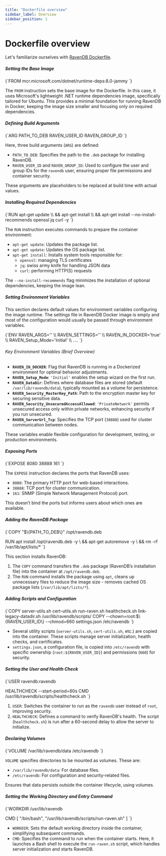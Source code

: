 ```yaml
---
title: "Dockerfile overview"
sidebar_label: Overview
sidebar_position: 1
---
```



# Dockerfile overview

Let's familiarize ourselves with [RavenDB Dockerfile](https://github.com/ravendb/ravendb/blob/v6.2/docker/ravendb-ubuntu/Dockerfile.x64).


##### Setting the Base Image
<TabItem value="something" label="bash">
<CodeBlock language="bash">
{`FROM mcr.microsoft.com/dotnet/runtime-deps:8.0-jammy
`}
</CodeBlock>
</TabItem>

The `FROM` instruction sets the base image for the Dockerfile.
In this case, it uses Microsoft's lightweight .NET runtime dependencies image, specifically tailored for Ubuntu.
This provides a minimal foundation for running RavenDB in Docker, keeping the image size smaller and focusing only on required dependencies.


##### Defining Build Arguments
<TabItem value="something" label="bash">
<CodeBlock language="bash">
{`ARG PATH_TO_DEB RAVEN_USER_ID RAVEN_GROUP_ID
`}
</CodeBlock>
</TabItem>

Here, three build arguments (`ARG`) are defined:

- `PATH_TO_DEB`: Specifies the path to the `.deb` package for installing RavenDB.
- `RAVEN_USER_ID` and `RAVEN_GROUP_ID`: Used to configure the user and group IDs for the `ravendb` user, ensuring proper file permissions and container security.

These arguments are placeholders to be replaced at build time with actual values.


##### Installing Required Dependencies
<TabItem value="something" label="bash">
<CodeBlock language="bash">
{`RUN apt-get update \\
    && apt-get install \\
    && apt-get install --no-install-recommends openssl jq curl -y
`}
</CodeBlock>
</TabItem>


The `RUN` instruction executes commands to prepare the container environment:

- `apt-get update`: Updates the package list.
- `apt-get update`: Updates the OS package list.
- `apt-get install`: Installs system tools responsible for:
    - `openssl`: managing TLS certificates
    - `jq`: swiss army knife for handling JSON data
    - `curl`: performing HTTP(S) requests

The `--no-install-recommends` flag minimizes the installation of optional dependencies, keeping the image lean.


##### Setting Environment Variables

This section declares default values for environment variables configuring the image runtime. The settings file in RavenDB Docker image is empty and most of the configuration would usually be passed through environment variables.

<TabItem value="something" label="bash">
<CodeBlock language="bash">
{`ENV RAVEN_ARGS='' \\
    RAVEN_SETTINGS='' \\
    RAVEN_IN_DOCKER='true' \\
    RAVEN_Setup_Mode='Initial' \\
    ....
`}
</CodeBlock>
</TabItem>


###### Key Environment Variables (Brief Overview)

- **`RAVEN_IN_DOCKER`**: Flag that RavenDB is running in a Dockerized environment for optimal behavior adjustments.
- **`RAVEN_Setup_Mode`**: `'Initial'` enables the setup wizard on the first run.
- **`RAVEN_DataDir`**: Defines where database files are stored (default `/var/lib/ravendb/data`), typically mounted as a volume for persistence.
- **`RAVEN_Security_MasterKey_Path`**: Path to the encryption master key for securing sensitive data.
- **`RAVEN_Security_UnsecuredAccessAllowed`**: `'PrivateNetwork'` permits unsecured access only within private networks, enhancing security if you run unsecured.
- **`RAVEN_ServerUrl_Tcp`**: Specifies the TCP port (`38888`) used for cluster communication between nodes.

These variables enable flexible configuration for development, testing, or production environments.

##### Exposing Ports
<TabItem value="something" label="bash">
<CodeBlock language="bash">
{`EXPOSE 8080 38888 161
`}
</CodeBlock>
</TabItem>

The `EXPOSE` instruction declares the ports that RavenDB uses:

- `8080`: The primary HTTP port for web-based interactions.
- `38888`: TCP port for cluster communication.
- `161`: SNMP (Simple Network Management Protocol) port.

This doesn’t bind the ports but informs users about which ones are available.

##### Adding the RavenDB Package
<TabItem value="something" label="bash">
<CodeBlock language="bash">
{`COPY "$\{PATH_TO_DEB\}" /opt/ravendb.deb

RUN apt install /opt/ravendb.deb -y \\
    && apt-get autoremove -y \\
    && rm -rf /var/lib/apt/lists/*
`}
</CodeBlock>
</TabItem>

This section installs RavenDB:

1. The `COPY` command transfers the `.deb` package (RavenDB’s installation file) into the container at `/opt/ravendb.deb`.
2. The `RUN` command installs the package using `apt`, cleans up unnecessary files to reduce the image size - removes cached OS package lists (`/var/lib/apt/lists/*`).
##### Adding Scripts and Configuration
<TabItem value="something" label="bash">
<CodeBlock language="bash">
{`COPY server-utils.sh cert-utils.sh run-raven.sh healthcheck.sh link-legacy-datadir.sh /usr/lib/ravendb/scripts/
COPY --chown=root:$\{RAVEN_USER_ID\} --chmod=660 settings.json /etc/ravendb
`}
</CodeBlock>
</TabItem>

- Several utility scripts (`server-utils.sh`, `cert-utils.sh`, etc.) are copied into the container. These scripts manage server initialization, health checks, and certificates.
- `settings.json`, a configuration file, is copied into `/etc/ravendb` with specific ownership (`root:${RAVEN_USER_ID}`) and permissions (`660`) for security.
##### Setting the User and Health Check
<TabItem value="something" label="bash">
<CodeBlock language="bash">
{`USER ravendb:ravendb

HEALTHCHECK --start-period=60s CMD /usr/lib/ravendb/scripts/healthcheck.sh
`}
</CodeBlock>
</TabItem>

1. `USER`: Switches the container to run as the `ravendb` user instead of `root`, improving security.
2. `HEALTHCHECK`: Defines a command to verify RavenDB's health. The script (`healthcheck.sh`) is run after a 60-second delay to allow the server to initialize.
##### Declaring Volumes
<TabItem value="something" label="bash">
<CodeBlock language="bash">
{`VOLUME /var/lib/ravendb/data /etc/ravendb
`}
</CodeBlock>
</TabItem>

`VOLUME` specifies directories to be mounted as volumes. These are:

- `/var/lib/ravendb/data`: For database files.
- `/etc/ravendb`: For configuration and security-related files.

Ensures that data persists outside the container lifecycle, using volumes.
##### Setting the Working Directory and Entry Command
<TabItem value="something" label="bash">
<CodeBlock language="bash">
{`WORKDIR /usr/lib/ravendb

CMD [ "/bin/bash", "/usr/lib/ravendb/scripts/run-raven.sh" ]
`}
</CodeBlock>
</TabItem>

- `WORKDIR`: Sets the default working directory inside the container, simplifying subsequent commands.
- `CMD`: Specifies the command to run when the container starts. Here, it launches a Bash shell to execute the `run-raven.sh` script, which handles server initialization and starts RavenDB.
